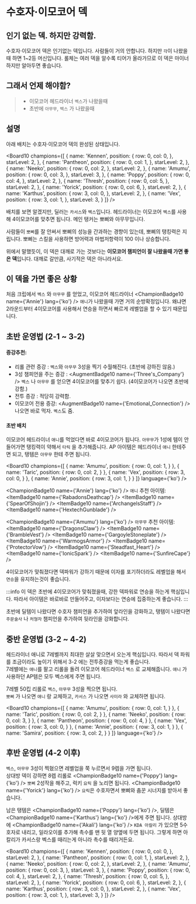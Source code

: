 # 수호자·이모코어 덱

## 인기 없는 덱. 하지만 강력함.

수호자·이모코어 덱은 인기없는 덱입니다. 사람들이 거의 안합니다. 하지만 `각`이 나왔을때 하면 1~2등 머신입니다.
롤체는 여러 덱을 알수록 티어가 올라가므로 이 덱은 마이너하지만 알아두면 좋습니다.

## 그래서 언제 해야함?
> - 이모코어 헤드라이너 `벡스`가 나왔을때
> - 초반에 `아무무`, `벡스` 가 나왔을때

## 설명

아래 배치는 수호자·이모코어 덱의 완성된 상태입니다.

<Board10 champions={[
  {
    name: 'Kennen',
    position: {
      row: 0,
      col: 0,
    },
    starLevel: 2,
  },
  {
    name: 'Pantheon',
    position: {
      row: 0,
      col: 1,
    },
    starLevel: 2,
  },
  {
    name: 'Neeko',
    position: {
      row: 0,
      col: 2,
    },
    starLevel: 2,
  },
  {
    name: 'Amumu',
    position: {
      row: 0,
      col: 3,
    },
    starLevel: 3,
  },
  {
    name: 'Poppy',
    position: {
      row: 0,
      col: 4,
    },
    starLevel: 2,
  },
  {
    name: 'Thresh',
    position: {
      row: 0,
      col: 5,
    },
    starLevel: 2,
  },
  {
    name: 'Yorick',
    position: {
      row: 0,
      col: 6,
    },
    starLevel: 2,
  },
  {
    name: 'Karthus',
    position: {
      row: 3,
      col: 0,
    },
    starLevel: 2,
  },
  {
    name: 'Vex',
    position: {
      row: 3,
      col: 1,
    },
    starLevel: 3,
  }
]} />
<Gap />

배치를 보면 알겠지만, 딜러는 `카서스`와 `벡스`입니다.
헤드라이너는 이모코어 `벡스`를 사용해 4이모코어를 맞추면 됩니다.
메인 탱커는 뽀삐와 아무무입니다.

사람들이 `뽀삐`를 잘 안써서 뽀삐의 성능을 간과하는 경향이 있는데, 뽀삐의 탱킹력은 지립니다.
뽀삐는 스킬을 사용하면 방어력과 마법저항력이 100 이나 상승합니다.

위에서 말했듯이, 이 덱은 대깨로 가는 것보다는 **이모코어 챔피언이 잘 나왔을때 가면 좋은 덱**입니다.
대깨로 갈만큼, 사기적은 덱은 아니라서요.

## 이 덱을 가면 좋은 상황

처음 크립에서 `벡스` 와 `아무무` 를 얻었고, 이모코어 헤드라이너 <ChampionBadge10 name={'Annie'} lang={'ko'} /> `애니`가 나왔을때 가면 거의 순방확정입니다.
왜냐면 2라운드부터 4이모코어를 사용해서 연승을 하면서 빠르게 레벨업을 할 수 있기 때문입니다.

## 초반 운영법 (2-1 ~ 3-2)

#### 증강추천:
  - 리롤 관련 증강 : `벡스`와 `아무무` 3성을 찍기 수월해진다. (초반에 강하진 않음.)
  - 3성 챔피언을 주는 증강 : <AugmentBadge10 name={'Three\'s_Company'} /> `벡스` 나 `아무무` 를 얻으면 4이모코어를 맞추기 쉽다. (4이모코어가 나오면 초반에 강함.)
  - 전투 증강 : 적당히 강력함.
  - 이모코어 전용 증강: <AugmentBadge10 name={'Emotional_Connection'} /> 나오면 바로 먹자. `벡스`도 줌.

#### 초반 배치

이모코어 헤드라이너 `애니`를 먹었다면 바로 4이모코어가 됩니다.
`아무무`가 1성에 템이 안들어가면 탱킹력이 약해서 `타릭` 을 추가해줍니다.
AP 아이템은 헤드라이너 `애니` 한테주면 되고, 탱템은 `아무무` 한테 주면 됩니다.

<Board10 champions={[
  {
    name: 'Amumu',
    position: {
      row: 0,
      col: 1,
    }
  },
  {
    name: 'Taric',
    position: {
      row: 0,
      col: 2,
    }
  },
  {
    name: 'Vex',
    position: {
      row: 3,
      col: 0,
    }
  },
  {
    name: 'Annie',
    position: {
      row: 3,
      col: 1,
    }
  }
]} language={'ko'} />
<Gap />

<ChampionBadge10 name={'Annie'} lang={'ko'} />  `애니` 추천 아이템: <ItemBadge10 name={'RabadonsDeathcap'} /> <ItemBadge10 name={'SpearOfShojin'} /> <ItemBadge10 name={'ArchangelsStaff'} /> <ItemBadge10 name={'HextechGunblade'} />

<ChampionBadge10 name={'Amumu'} lang={'ko'} /> `아무무` 추천 아이템: <ItemBadge10 name={'DragonsClaw'} /> <ItemBadge10 name={'BrambleVest'} /> <ItemBadge10 name={'GargoyleStoneplate'} /> <ItemBadge10 name={'WarmogsArmor'} /> <ItemBadge10 name={'ProtectorVow'} /> <ItemBadge10 name={'Steadfast_Heart'} /> <ItemBadge10 name={'IonicSpark'} /> <ItemBadge10 name={'SunfireCape'} />

4이모코어가 맞춰졌다면 덱파워가 강하기 때문에 이자를 포기하더라도 레벨업을 해서 `연승`을 유지하는것이 좋습니다.

:::info
이 덱은 초반에 4이모코어가 맞춰졌을때, 강한 덱파워로 연승을 하는게 핵심입니다.
따라서 아이템은 바로바로 만들어주고, 이자보다는 연승에 집중하는게 좋습니다.
:::

초반에 딜템이 나왔다면 수호자 챔피언을 추가하여 앞라인을 강화하고,
탱템이 나왔다면 `주문술사` 나 `처형자` 챔피언을 추가하여 뒷라인을 강화합니다.


## 중반 운영법 (3-2 ~ 4-2)

헤드라이너 애니로 7레벨까지 최대한 살살 맞으면서 오는게 핵심입니다.
따라서 덱 파워를 조금이라도 높이기 위해서 3-2 에는 전투증강을 먹는게 좋습니다.<br />
7레밸에는 `애니`를 팔고 리롤을 돌려 이모코어 헤드라이너 `벡스` 로 교체해줍니다.
`애니` 가 사용하던 AP템은 모두 벡스에게 주면 됩니다.

7레벨 50킵 리롤로 `벡스`, `아무무` 3성을 찍으면 됩니다. <br />
`뽀삐` 가 나오면 `애니` 랑 교체하고, `카서스` 가 나오면 `사미라` 와 교체하면 됩니다.

<Board10 champions={[
  {
    name: 'Amumu',
    position: {
      row: 0,
      col: 1,
    }
  },
  {
    name: 'Taric',
    position: {
      row: 0,
      col: 2,
    }
  },
  {
    name: 'Neeko',
    position: {
      row: 0,
      col: 3,
    }
  },
  {
    name: 'Pantheon',
    position: {
      row: 0,
      col: 4,
    }
  },
  {
    name: 'Vex',
    position: {
      row: 3,
      col: 0,
    }
  },
  {
    name: 'Annie',
    position: {
      row: 3,
      col: 1,
    }
  },
  {
    name: 'Samira',
    position: {
      row: 3,
      col: 2,
    }
  }
]} language={'ko'} />

## 후반 운영법 (4-2 이후)

`벡스`, `아무무` 3성이 찍혔으면 레벨업을 쭉 누르면서 9렙을 가면 됩니다. <br />
상대방 덱이 강하면 8렙 리롤로 <ChampionBadge10 name={'Poppy'} lang={'ko'} /> `뽀삐` 2성작을 해주고, 럭키 `요릭` 을 노리면 됩니다.
<ChampionBadge10 name={'Yorick'} lang={'ko'} /> `요릭`은 수호자면서 뽀삐와 춤꾼 시너지를 받아서 좋습니다.

남은 탱템은 <ChampionBadge10 name={'Poppy'} lang={'ko'} />, 딜템은 <ChampionBadge10 name={'Karthus'} lang={'ko'} />에게 주면 됩니다.
상대방에 <ChampionBadge10 name={'Akali'} lang={'ko'} /> `KDA 아칼리` 가 있으면 5수호자로 내리고, 일라오이를 추가해 촉수를 맨 뒷 열 양옆에 두면 됩니다.
그렇게 하면 아칼리가 카서스랑 벡스를 때리는게 아니라 촉수를 때리거든요.

<Board10 champions={[
  {
    name: 'Kennen',
    position: {
      row: 0,
      col: 0,
    },
    starLevel: 2,
  },
  {
    name: 'Pantheon',
    position: {
      row: 0,
      col: 1,
    },
    starLevel: 2,
  },
  {
    name: 'Neeko',
    position: {
      row: 0,
      col: 2,
    },
    starLevel: 2,
  },
  {
    name: 'Amumu',
    position: {
      row: 0,
      col: 3,
    },
    starLevel: 3,
  },
  {
    name: 'Poppy',
    position: {
      row: 0,
      col: 4,
    },
    starLevel: 2,
  },
  {
    name: 'Thresh',
    position: {
      row: 0,
      col: 5,
    },
    starLevel: 2,
  },
  {
    name: 'Yorick',
    position: {
      row: 0,
      col: 6,
    },
    starLevel: 2,
  },
  {
    name: 'Karthus',
    position: {
      row: 3,
      col: 0,
    },
    starLevel: 2,
  },
  {
    name: 'Vex',
    position: {
      row: 3,
      col: 1,
    },
    starLevel: 3,
  }
]} />